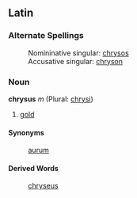 ==Latin==
===Alternate Spellings===
:Nomininative singular: [[chrysos]]
:Accusative singular: [[chryson]]
===Noun===
'''chrysus''' ''m'' (Plural: [[chrysi]])

#[[gold]]
====Synonyms====
:[[aurum]]
====Derived Words====
:[[chryseus]]